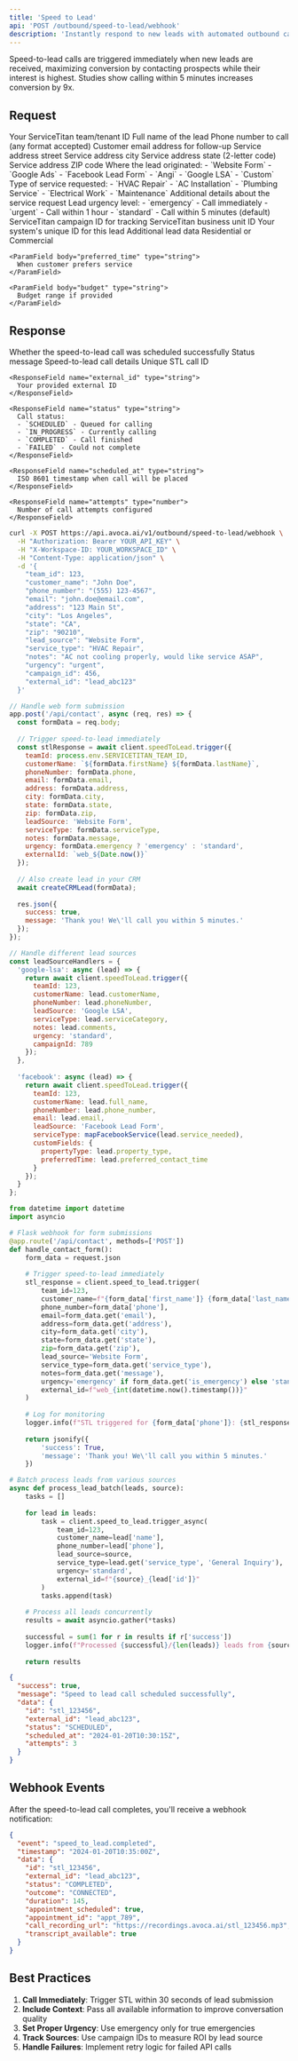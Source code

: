 ```yaml
---
title: 'Speed to Lead'
api: 'POST /outbound/speed-to-lead/webhook'
description: 'Instantly respond to new leads with automated outbound calls'
---
```


<Note>
  Speed-to-lead calls are triggered immediately when new leads are received, maximizing conversion by contacting prospects while their interest is highest. Studies show calling within 5 minutes increases conversion by 9x.
</Note>

## Request

<ParamField body="team_id" type="number" required>
  Your ServiceTitan team/tenant ID
</ParamField>

<ParamField body="customer_name" type="string" required>
  Full name of the lead
</ParamField>

<ParamField body="phone_number" type="string" required>
  Phone number to call (any format accepted)
</ParamField>

<ParamField body="email" type="string">
  Customer email address for follow-up
</ParamField>

<ParamField body="address" type="string">
  Service address street
</ParamField>

<ParamField body="city" type="string">
  Service address city
</ParamField>

<ParamField body="state" type="string">
  Service address state (2-letter code)
</ParamField>

<ParamField body="zip" type="string">
  Service address ZIP code
</ParamField>

<ParamField body="lead_source" type="string" required>
  Where the lead originated:
  - `Website Form`
  - `Google Ads`
  - `Facebook Lead Form`
  - `Angi`
  - `Google LSA`
  - `Custom`
</ParamField>

<ParamField body="service_type" type="string">
  Type of service requested:
  - `HVAC Repair`
  - `AC Installation`
  - `Plumbing Service`
  - `Electrical Work`
  - `Maintenance`
</ParamField>

<ParamField body="notes" type="string">
  Additional details about the service request
</ParamField>

<ParamField body="urgency" type="string">
  Lead urgency level:
  - `emergency` - Call immediately
  - `urgent` - Call within 1 hour
  - `standard` - Call within 5 minutes (default)
</ParamField>

<ParamField body="campaign_id" type="number">
  ServiceTitan campaign ID for tracking
</ParamField>

<ParamField body="business_unit_id" type="number">
  ServiceTitan business unit ID
</ParamField>

<ParamField body="external_id" type="string">
  Your system's unique ID for this lead
</ParamField>

<ParamField body="custom_fields" type="object">
  Additional lead data
  
  <Expandable title="properties">
    <ParamField body="property_type" type="string">
      Residential or Commercial
    </ParamField>
    
    <ParamField body="preferred_time" type="string">
      When customer prefers service
    </ParamField>
    
    <ParamField body="budget" type="string">
      Budget range if provided
    </ParamField>
  </Expandable>
</ParamField>

## Response

<ResponseField name="success" type="boolean">
  Whether the speed-to-lead call was scheduled successfully
</ResponseField>

<ResponseField name="message" type="string">
  Status message
</ResponseField>

<ResponseField name="data" type="object">
  Speed-to-lead call details
  
  <Expandable title="properties">
    <ResponseField name="id" type="string">
      Unique STL call ID
    </ResponseField>
    
    <ResponseField name="external_id" type="string">
      Your provided external ID
    </ResponseField>
    
    <ResponseField name="status" type="string">
      Call status:
      - `SCHEDULED` - Queued for calling
      - `IN_PROGRESS` - Currently calling
      - `COMPLETED` - Call finished
      - `FAILED` - Could not complete
    </ResponseField>
    
    <ResponseField name="scheduled_at" type="string">
      ISO 8601 timestamp when call will be placed
    </ResponseField>
    
    <ResponseField name="attempts" type="number">
      Number of call attempts configured
    </ResponseField>
  </Expandable>
</ResponseField>

<RequestExample>

```bash cURL
curl -X POST https://api.avoca.ai/v1/outbound/speed-to-lead/webhook \
  -H "Authorization: Bearer YOUR_API_KEY" \
  -H "X-Workspace-ID: YOUR_WORKSPACE_ID" \
  -H "Content-Type: application/json" \
  -d '{
    "team_id": 123,
    "customer_name": "John Doe",
    "phone_number": "(555) 123-4567",
    "email": "john.doe@email.com",
    "address": "123 Main St",
    "city": "Los Angeles",
    "state": "CA",
    "zip": "90210",
    "lead_source": "Website Form",
    "service_type": "HVAC Repair",
    "notes": "AC not cooling properly, would like service ASAP",
    "urgency": "urgent",
    "campaign_id": 456,
    "external_id": "lead_abc123"
  }'
```

```javascript Node.js
// Handle web form submission
app.post('/api/contact', async (req, res) => {
  const formData = req.body;
  
  // Trigger speed-to-lead immediately
  const stlResponse = await client.speedToLead.trigger({
    teamId: process.env.SERVICETITAN_TEAM_ID,
    customerName: `${formData.firstName} ${formData.lastName}`,
    phoneNumber: formData.phone,
    email: formData.email,
    address: formData.address,
    city: formData.city,
    state: formData.state,
    zip: formData.zip,
    leadSource: 'Website Form',
    serviceType: formData.serviceType,
    notes: formData.message,
    urgency: formData.emergency ? 'emergency' : 'standard',
    externalId: `web_${Date.now()}`
  });
  
  // Also create lead in your CRM
  await createCRMLead(formData);
  
  res.json({
    success: true,
    message: 'Thank you! We\'ll call you within 5 minutes.'
  });
});

// Handle different lead sources
const leadSourceHandlers = {
  'google-lsa': async (lead) => {
    return await client.speedToLead.trigger({
      teamId: 123,
      customerName: lead.customerName,
      phoneNumber: lead.phoneNumber,
      leadSource: 'Google LSA',
      serviceType: lead.serviceCategory,
      notes: lead.comments,
      urgency: 'standard',
      campaignId: 789
    });
  },
  
  'facebook': async (lead) => {
    return await client.speedToLead.trigger({
      teamId: 123,
      customerName: lead.full_name,
      phoneNumber: lead.phone_number,
      email: lead.email,
      leadSource: 'Facebook Lead Form',
      serviceType: mapFacebookService(lead.service_needed),
      customFields: {
        propertyType: lead.property_type,
        preferredTime: lead.preferred_contact_time
      }
    });
  }
};
```

```python Python
from datetime import datetime
import asyncio

# Flask webhook for form submissions
@app.route('/api/contact', methods=['POST'])
def handle_contact_form():
    form_data = request.json
    
    # Trigger speed-to-lead immediately
    stl_response = client.speed_to_lead.trigger(
        team_id=123,
        customer_name=f"{form_data['first_name']} {form_data['last_name']}",
        phone_number=form_data['phone'],
        email=form_data.get('email'),
        address=form_data.get('address'),
        city=form_data.get('city'),
        state=form_data.get('state'),
        zip=form_data.get('zip'),
        lead_source='Website Form',
        service_type=form_data.get('service_type'),
        notes=form_data.get('message'),
        urgency='emergency' if form_data.get('is_emergency') else 'standard',
        external_id=f"web_{int(datetime.now().timestamp())}"
    )
    
    # Log for monitoring
    logger.info(f"STL triggered for {form_data['phone']}: {stl_response['data']['id']}")
    
    return jsonify({
        'success': True,
        'message': 'Thank you! We\'ll call you within 5 minutes.'
    })

# Batch process leads from various sources
async def process_lead_batch(leads, source):
    tasks = []
    
    for lead in leads:
        task = client.speed_to_lead.trigger_async(
            team_id=123,
            customer_name=lead['name'],
            phone_number=lead['phone'],
            lead_source=source,
            service_type=lead.get('service_type', 'General Inquiry'),
            urgency='standard',
            external_id=f"{source}_{lead['id']}"
        )
        tasks.append(task)
    
    # Process all leads concurrently
    results = await asyncio.gather(*tasks)
    
    successful = sum(1 for r in results if r['success'])
    logger.info(f"Processed {successful}/{len(leads)} leads from {source}")
    
    return results
```

</RequestExample>

<ResponseExample>

```json
{
  "success": true,
  "message": "Speed to lead call scheduled successfully",
  "data": {
    "id": "stl_123456",
    "external_id": "lead_abc123",
    "status": "SCHEDULED",
    "scheduled_at": "2024-01-20T10:30:15Z",
    "attempts": 3
  }
}
```

</ResponseExample>

## Webhook Events

After the speed-to-lead call completes, you'll receive a webhook notification:

```json
{
  "event": "speed_to_lead.completed",
  "timestamp": "2024-01-20T10:35:00Z",
  "data": {
    "id": "stl_123456",
    "external_id": "lead_abc123",
    "status": "COMPLETED",
    "outcome": "CONNECTED",
    "duration": 145,
    "appointment_scheduled": true,
    "appointment_id": "appt_789",
    "call_recording_url": "https://recordings.avoca.ai/stl_123456.mp3",
    "transcript_available": true
  }
}
```

## Best Practices

1. **Call Immediately**: Trigger STL within 30 seconds of lead submission
2. **Include Context**: Pass all available information to improve conversation quality
3. **Set Proper Urgency**: Use emergency only for true emergencies
4. **Track Sources**: Use campaign IDs to measure ROI by lead source
5. **Handle Failures**: Implement retry logic for failed API calls